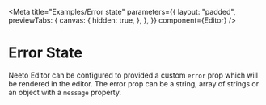 
<Meta
  title="Examples/Error state"
  parameters={{
    layout: "padded",
    previewTabs: {
      canvas: {
        hidden: true,
      },
    },
  }}
  component={Editor}
/>

# Error State

Neeto Editor can be configured to provided a custom `error` prop which will be
rendered in the editor. The error prop can be a string, array of strings or an
object with a `message` property.

<Canvas>
  <Story name="Error state">
    <Editor
      error={{
        message: "Something went wrong in the editor",
      }}
    />
  </Story>
</Canvas>

